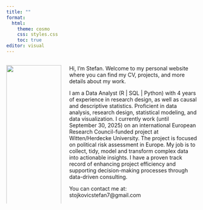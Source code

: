 ```yaml
---
title: ""
format: 
  html:
    theme: cosmo
    css: styles.css
    toc: true
editor: visual
---
```


::::: columns
::: {.column width="30%"}
![](my_picture.png){.circular width="100%"} \# About me
:::

::: {.column width="70%"}
Hi, I’m Stefan. Welcome to my personal website where you can find my CV, projects, and more details about my work.

I am a Data Analyst (R \| SQL \| Python) with 4 years of experience in research design, as well as causal and descriptive statistics. Proficient in data analysis, research design, statistical modeling, and data visualization. I currently work (until September 30, 2025) on an international European Research Council-funded project at Witten/Herdecke University. The project is focused on political risk assessment in Europe. My job is to collect, tidy, model and transform complex data into actionable insights. I have a proven track record of enhancing project efficiency and supporting decision-making processes through data-driven consulting.

You can contact me at: stojkovicstefan7\@gmail.com
:::
:::::
